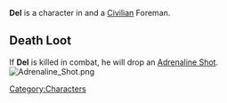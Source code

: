 

{{Infobox
| name     = Del
| image    = Del.jpg
| race     = Human
| location = Havaria - Murder Bay
| source   = 
| reward   = 
| related  = Civilian - Foreman
| ID       =
}}{{quote|Word is, Del fights for his workers. But nobody's ever really selfless in the griftlands, right?|Del's Compendium Description}}'''Del''' is a character in {{Gamename}} and a [[Civilian]] Foreman.

== Death Loot ==
If '''Del''' is killed in combat, he will drop an [[Adrenaline Shot]].
[[File:Adrenaline Shot.png|none|thumb]]
<br />
[[Category:Characters]]